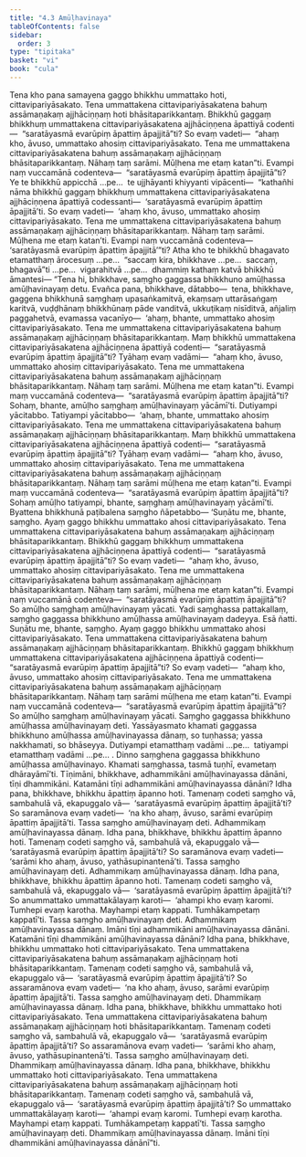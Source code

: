 ```yaml
---
title: "4.3 Amūḷhavinaya"
tableOfContents: false
sidebar:
  order: 3
type: "tipitaka"
basket: "vi"
book: "cula"
---
```



<DynamicBreadcrumb />

<Division number="196" book="cula" e="ch" v="4" p="199">

<Paragraph number="827" book="cula">
Tena kho pana samayena gaggo bhikkhu ummattako hoti, cittavipariyāsakato. Tena ummattakena cittavipariyāsakatena bahuṃ assāmaṇakaṃ ajjhāciṇṇaṃ hoti bhāsitaparikkantaṃ. Bhikkhū gaggaṃ bhikkhuṃ ummattakena cittavipariyāsakatena ajjhāciṇṇena āpattiyā codenti—  “saratāyasmā evarūpiṃ āpattiṃ āpajjitā”ti? So evaṃ vadeti—  “ahaṃ kho, āvuso, ummattako ahosiṃ cittavipariyāsakato. Tena me ummattakena cittavipariyāsakatena bahuṃ assāmaṇakaṃ ajjhāciṇṇaṃ bhāsitaparikkantaṃ. Nāhaṃ taṃ sarāmi. Mūḷhena me etaṃ katan”ti. Evampi naṃ vuccamānā codenteva—  “saratāyasmā evarūpiṃ āpattiṃ āpajjitā”ti? Ye te bhikkhū appicchā …pe…  te ujjhāyanti khiyyanti vipācenti—  “kathañhi nāma bhikkhū gaggaṃ bhikkhuṃ ummattakena cittavipariyāsakatena ajjhāciṇṇena āpattiyā codessanti—  ‘saratāyasmā evarūpiṃ āpattiṃ āpajjitā’ti. So evaṃ vadeti—  ‘ahaṃ kho, āvuso, ummattako ahosiṃ cittavipariyāsakato. Tena me ummattakena cittavipariyāsakatena bahuṃ assāmaṇakaṃ ajjhāciṇṇaṃ bhāsitaparikkantaṃ. Nāhaṃ taṃ sarāmi. Mūḷhena me etaṃ katan’ti. Evampi naṃ vuccamānā codenteva—  ‘saratāyasmā evarūpiṃ āpattiṃ āpajjitā’”ti? Atha kho te bhikkhū bhagavato etamatthaṃ ārocesuṃ …pe…  “saccaṃ kira, bhikkhave …pe…  saccaṃ, bhagavā”ti …pe…  vigarahitvā …pe…  dhammiṃ kathaṃ katvā bhikkhū āmantesi—
</Paragraph>

<Paragraph number="828" book="cula">
“Tena hi, bhikkhave, saṃgho gaggassa bhikkhuno amūḷhassa amūḷhavinayaṃ detu. Evañca pana, bhikkhave, dātabbo—  tena, bhikkhave, gaggena bhikkhunā saṃghaṃ upasaṅkamitvā, ekaṃsaṃ uttarāsaṅgaṃ karitvā, vuḍḍhānaṃ bhikkhūnaṃ pāde vanditvā, ukkuṭikaṃ nisīditvā, añjaliṃ paggahetvā, evamassa vacanīyo—  ‘ahaṃ, bhante, ummattako ahosiṃ cittavipariyāsakato. Tena me ummattakena cittavipariyāsakatena bahuṃ assāmaṇakaṃ ajjhāciṇṇaṃ bhāsitaparikkantaṃ. Maṃ bhikkhū ummattakena cittavipariyāsakatena ajjhāciṇṇena āpattiyā codenti—  “saratāyasmā evarūpiṃ āpattiṃ āpajjitā”ti? Tyāhaṃ evaṃ vadāmi—  “ahaṃ kho, āvuso, ummattako ahosiṃ cittavipariyāsakato. Tena me ummattakena cittavipariyāsakatena bahuṃ assāmaṇakaṃ ajjhāciṇṇaṃ bhāsitaparikkantaṃ. Nāhaṃ taṃ sarāmi. Mūḷhena me etaṃ katan”ti. Evampi maṃ vuccamānā codenteva—  “saratāyasmā evarūpiṃ āpattiṃ āpajjitā”ti? Sohaṃ, bhante, amūḷho saṃghaṃ amūḷhavinayaṃ yācāmī’ti. Dutiyampi yācitabbo. Tatiyampi yācitabbo—  ‘ahaṃ, bhante, ummattako ahosiṃ cittavipariyāsakato. Tena me ummattakena cittavipariyāsakatena bahuṃ assāmaṇakaṃ ajjhāciṇṇaṃ bhāsitaparikkantaṃ. Maṃ bhikkhū ummattakena cittavipariyāsakatena ajjhāciṇṇena āpattiyā codenti—  “saratāyasmā evarūpiṃ āpattiṃ āpajjitā”ti? Tyāhaṃ evaṃ vadāmi—  “ahaṃ kho, āvuso, ummattako ahosiṃ cittavipariyāsakato. Tena me ummattakena cittavipariyāsakatena bahuṃ assāmaṇakaṃ ajjhāciṇṇaṃ bhāsitaparikkantaṃ. Nāhaṃ taṃ sarāmi mūḷhena me etaṃ katan”ti. Evampi maṃ vuccamānā codenteva—  “saratāyasmā evarūpiṃ āpattiṃ āpajjitā”ti? Sohaṃ amūḷho tatiyampi, bhante, saṃghaṃ amūḷhavinayaṃ yācāmī’ti. Byattena bhikkhunā paṭibalena saṃgho ñāpetabbo—
</Paragraph>

</Division>
<Division number="197" book="cula" e="ch" v="4" p="200">

<Paragraph number="829" book="cula">
‘Suṇātu me, bhante, saṃgho. Ayaṃ gaggo bhikkhu ummattako ahosi cittavipariyāsakato. Tena ummattakena cittavipariyāsakatena bahuṃ assāmaṇakaṃ ajjhāciṇṇaṃ bhāsitaparikkantaṃ. Bhikkhū gaggaṃ bhikkhuṃ ummattakena cittavipariyāsakatena ajjhāciṇṇena āpattiyā codenti—  “saratāyasmā evarūpiṃ āpattiṃ āpajjitā”ti? So evaṃ vadeti—  “ahaṃ kho, āvuso, ummattako ahosiṃ cittavipariyāsakato. Tena me ummattakena cittavipariyāsakatena bahuṃ assāmaṇakaṃ ajjhāciṇṇaṃ bhāsitaparikkantaṃ. Nāhaṃ taṃ sarāmi, mūḷhena me etaṃ katan”ti. Evampi naṃ vuccamānā codenteva—  “saratāyasmā evarūpiṃ āpattiṃ āpajjitā”ti? So amūḷho saṃghaṃ amūḷhavinayaṃ yācati. Yadi saṃghassa pattakallaṃ, saṃgho gaggassa bhikkhuno amūḷhassa amūḷhavinayaṃ dadeyya. Esā ñatti.
</Paragraph>

<Paragraph number="830" book="cula">
Suṇātu me, bhante, saṃgho. Ayaṃ gaggo bhikkhu ummattako ahosi cittavipariyāsakato. Tena ummattakena cittavipariyāsakatena bahuṃ assāmaṇakaṃ ajjhāciṇṇaṃ bhāsitaparikkantaṃ. Bhikkhū gaggaṃ bhikkhuṃ ummattakena cittavipariyāsakatena ajjhāciṇṇena āpattiyā codenti—  “saratāyasmā evarūpiṃ āpattiṃ āpajjitā”ti? So evaṃ vadeti—  “ahaṃ kho, āvuso, ummattako ahosiṃ cittavipariyāsakato. Tena me ummattakena cittavipariyāsakatena bahuṃ assāmaṇakaṃ ajjhāciṇṇaṃ bhāsitaparikkantaṃ. Nāhaṃ taṃ sarāmi mūḷhena me etaṃ katan”ti. Evampi naṃ vuccamānā codenteva—  “saratāyasmā evarūpiṃ āpattiṃ āpajjitā”ti? So amūḷho saṃghaṃ amūḷhavinayaṃ yācati. Saṃgho gaggassa bhikkhuno amūḷhassa amūḷhavinayaṃ deti. Yassāyasmato khamati gaggassa bhikkhuno amūḷhassa amūḷhavinayassa dānaṃ, so tuṇhassa; yassa nakkhamati, so bhāseyya.
</Paragraph>

<Paragraph number="831" book="cula">
Dutiyampi etamatthaṃ vadāmi …pe…  tatiyampi etamatthaṃ vadāmi …pe… .
</Paragraph>

<Paragraph number="832" book="cula">
Dinno saṃghena gaggassa bhikkhuno amūḷhassa amūḷhavinayo. Khamati saṃghassa, tasmā tuṇhī, evametaṃ dhārayāmī’ti.
</Paragraph>

</Division>
<Division number="198" book="cula" e="ch" v="4" p="201">

<Paragraph number="833" book="cula">
Tīṇimāni, bhikkhave, adhammikāni amūḷhavinayassa dānāni, tīṇi dhammikāni. Katamāni tīṇi adhammikāni amūḷhavinayassa dānāni?
</Paragraph>

<Paragraph number="834" book="cula">
Idha pana, bhikkhave, bhikkhu āpattiṃ āpanno hoti. Tamenaṃ codeti saṃgho vā, sambahulā vā, ekapuggalo vā—  ‘saratāyasmā evarūpiṃ āpattiṃ āpajjitā’ti? So saramānova evaṃ vadeti—  ‘na kho ahaṃ, āvuso, sarāmi evarūpiṃ āpattiṃ āpajjitā’ti. Tassa saṃgho amūḷhavinayaṃ deti. Adhammikaṃ amūḷhavinayassa dānaṃ.
</Paragraph>

<Paragraph number="835" book="cula">
Idha pana, bhikkhave, bhikkhu āpattiṃ āpanno hoti. Tamenaṃ codeti saṃgho vā, sambahulā vā, ekapuggalo vā—  ‘saratāyasmā evarūpiṃ āpattiṃ āpajjitā’ti? So saramānova evaṃ vadeti—  ‘sarāmi kho ahaṃ, āvuso, yathāsupinantenā’ti. Tassa saṃgho amūḷhavinayaṃ deti. Adhammikaṃ amūḷhavinayassa dānaṃ.
</Paragraph>

<Paragraph number="836" book="cula">
Idha pana, bhikkhave, bhikkhu āpattiṃ āpanno hoti. Tamenaṃ codeti saṃgho vā, sambahulā vā, ekapuggalo vā—  ‘saratāyasmā evarūpiṃ āpattiṃ āpajjitā’ti? So anummattako ummattakālayaṃ karoti—  ‘ahampi kho evaṃ karomi. Tumhepi evaṃ karotha. Mayhampi etaṃ kappati. Tumhākampetaṃ kappatī’ti. Tassa saṃgho amūḷhavinayaṃ deti. Adhammikaṃ amūḷhavinayassa dānaṃ. Imāni tīṇi adhammikāni amūḷhavinayassa dānāni.
</Paragraph>

</Division>
<Division number="199" book="cula" e="ch" v="4" p="202">

<Paragraph number="837" book="cula">
Katamāni tīṇi dhammikāni amūḷhavinayassa dānāni?
</Paragraph>

<Paragraph number="838" book="cula">
Idha pana, bhikkhave, bhikkhu ummattako hoti cittavipariyāsakato. Tena ummattakena cittavipariyāsakatena bahuṃ assāmaṇakaṃ ajjhāciṇṇaṃ hoti bhāsitaparikkantaṃ. Tamenaṃ codeti saṃgho vā, sambahulā vā, ekapuggalo vā—  ‘saratāyasmā evarūpiṃ āpattiṃ āpajjitā’ti? So assaramānova evaṃ vadeti—  ‘na kho ahaṃ, āvuso, sarāmi evarūpiṃ āpattiṃ āpajjitā’ti. Tassa saṃgho amūḷhavinayaṃ deti. Dhammikaṃ amūḷhavinayassa dānaṃ.
</Paragraph>

<Paragraph number="839" book="cula">
Idha pana, bhikkhave, bhikkhu ummattako hoti cittavipariyāsakato. Tena ummattakena cittavipariyāsakatena bahuṃ assāmaṇakaṃ ajjhāciṇṇaṃ hoti bhāsitaparikkantaṃ. Tamenaṃ codeti saṃgho vā, sambahulā vā, ekapuggalo vā—  ‘saratāyasmā evarūpiṃ āpattiṃ āpajjitā’ti? So assaramānova evaṃ vadeti—  ‘sarāmi kho ahaṃ, āvuso, yathāsupinantenā’ti. Tassa saṃgho amūḷhavinayaṃ deti. Dhammikaṃ amūḷhavinayassa dānaṃ.
</Paragraph>

<Paragraph number="840" book="cula">
Idha pana, bhikkhave, bhikkhu ummattako hoti cittavipariyāsakato. Tena ummattakena cittavipariyāsakatena bahuṃ assāmaṇakaṃ ajjhāciṇṇaṃ hoti bhāsitaparikkantaṃ. Tamenaṃ codeti saṃgho vā, sambahulā vā, ekapuggalo vā—  ‘saratāyasmā evarūpiṃ āpattiṃ āpajjitā’ti? So ummattako ummattakālayaṃ karoti—  ‘ahampi evaṃ karomi. Tumhepi evaṃ karotha. Mayhampi etaṃ kappati. Tumhākampetaṃ kappatī’ti. Tassa saṃgho amūḷhavinayaṃ deti. Dhammikaṃ amūḷhavinayassa dānaṃ. Imāni tīṇi dhammikāni amūḷhavinayassa dānānī”ti.
</Paragraph>
</Division>